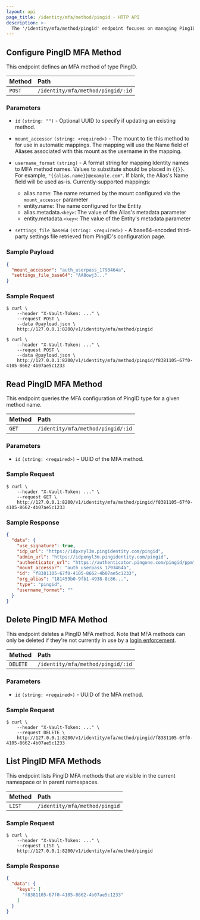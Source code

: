 ```yaml
---
layout: api
page_title: /identity/mfa/method/pingid - HTTP API
description: >-
  The '/identity/mfa/method/pingid' endpoint focuses on managing PingID MFA behaviors in Vault.
---
```


## Configure PingID MFA Method

This endpoint defines an MFA method of type PingID.

| Method | Path                              |
| :----- |:----------------------------------|
| `POST` | `/identity/mfa/method/pingid/:id` |

### Parameters

- `id` `(string: "")` - Optional UUID to specify if updating an existing method.

- `mount_accessor` `(string: <required>)` - The mount to tie this method to for use in automatic mappings. The mapping will use the Name field of Aliases associated with this mount as the username in the mapping.

- `username_format` `(string)` - A format string for mapping Identity names to MFA method names. Values to substitute should be placed in `{{}}`. For example, `"{{alias.name}}@example.com"`. If blank, the Alias's Name field will be used as-is. Currently-supported mappings:

  - alias.name: The name returned by the mount configured via the `mount_accessor` parameter
  - entity.name: The name configured for the Entity
  - alias.metadata.`<key>`: The value of the Alias's metadata parameter
  - entity.metadata.`<key>`: The value of the Entity's metadata parameter

- `settings_file_base64` `(string: <required>)` - A base64-encoded third-party settings file retrieved from PingID's configuration page.

### Sample Payload

```json
{
  "mount_accessor": "auth_userpass_1793464a",
  "settings_file_base64": "AA8owj3..."
}
```

### Sample Request

```shell-session
$ curl \
    --header "X-Vault-Token: ..." \
    --request POST \
    --data @payload.json \
    http://127.0.0.1:8200/v1/identity/mfa/method/pingid
```

```shell-session
$ curl \
    --header "X-Vault-Token: ..." \
    --request POST \
    --data @payload.json \
    http://127.0.0.1:8200/v1/identity/mfa/method/pingid/f8381105-67f0-4105-8662-4b07ae5c1233
```

## Read PingID MFA Method

This endpoint queries the MFA configuration of PingID type for a given method
name.

| Method | Path                              |
| :----- |:----------------------------------|
| `GET`  | `/identity/mfa/method/pingid/:id` |

### Parameters

- `id` `(string: <required>)` – UUID of the MFA method.

### Sample Request

```shell-session
$ curl \
    --header "X-Vault-Token: ..." \
    --request GET \
    http://127.0.0.1:8200/v1/identity/mfa/method/pingid/f8381105-67f0-4105-8662-4b07ae5c1233

```

### Sample Response

```json
{
  "data": {
    "use_signature": true,
    "idp_url": "https://idpxnyl3m.pingidentity.com/pingid",
    "admin_url": "https://idpxnyl3m.pingidentity.com/pingid",
    "authenticator_url": "https://authenticator.pingone.com/pingid/ppm",
    "mount_accessor": "auth_userpass_1793464a",
    "id": "f8381105-67f0-4105-8662-4b07ae5c1233",
    "org_alias": "181459b0-9fb1-4938-8c86...",
    "type": "pingid",
    "username_format": ""
  }
}
```

## Delete PingID MFA Method

This endpoint deletes a PingID MFA method. Note that MFA methods can only be deleted if they're not currently in use
by a [login enforcement](/api/secret/identity/mfa/login-enforcement).

| Method   | Path                              |
| :------- |:----------------------------------|
| `DELETE` | `/identity/mfa/method/pingid/:id` |

### Parameters

- `id` `(string: <required>)` - UUID of the MFA method.

### Sample Request

```shell-session
$ curl \
    --header "X-Vault-Token: ..." \
    --request DELETE \
    http://127.0.0.1:8200/v1/identity/mfa/method/pingid/f8381105-67f0-4105-8662-4b07ae5c1233

```

## List PingID MFA Methods

This endpoint lists PingID MFA methods that are visible in the current namespace or in parent namespaces.

| Method | Path                          |
|:-------|:------------------------------|
| `LIST` | `/identity/mfa/method/pingid` |

### Sample Request

```shell-session
$ curl \
    --header "X-Vault-Token: ..." \
    --request LIST \
    http://127.0.0.1:8200/v1/identity/mfa/method/pingid

```

### Sample Response

```json
{
  "data": {
    "keys": [
      "f8381105-67f0-4105-8662-4b07ae5c1233"
    ]
  }
}
```
